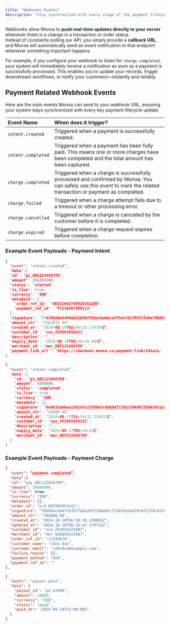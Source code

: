 ```yaml
---
title: "Webhooks Events"
description: "Stay synchronized with every stage of the payment lifecycle through real-time webhook events from Monxa."
---
```


Webhooks allow Monxa to **push real-time updates directly to your server** whenever there is a change in a transaction or order status.\
Instead of constantly polling our API, you simply provide a **callback URL**, and Monxa will automatically send an event notification to that endpoint whenever something important happens.

For example, if you configure your webhook to listen for `charge.completed`, your system will immediately receive a notification as soon as a payment is successfully processed. This enables you to update your records, trigger downstream workflows, or notify your customers—instantly and reliably.

## Payment Related Webhook Events

Here are the main events Monxa can send to your webhook URL, ensuring your system stays synchronized with every key payment lifecycle update:

| **Event Name**     | **When does it trigger?**                                                                                                                                        |
| :----------------- | :--------------------------------------------------------------------------------------------------------------------------------------------------------------- |
| `intent.created`   | Triggered when a payment is successfully created.                                                                                                                |
| `intent.completed` | Triggered when a payment has been fully paid. This means one or more charges have been completed and the total amount has been captured.                         |
| `charge.completed` | Triggered when a charge is successfully processed and confirmed by Monxa. You can safely use this event to mark the related transaction or payment as completed. |
| `charge.failed`    | Triggered when a charge attempt fails due to a timeout or other processing error.                                                                                |
| `charge.cancelled` | Triggered when a charge is cancelled by the customer before it is completed.                                                                                     |
| `charge.expired`   | Triggered when a charge request expires before completion.                                                                                                       |

### **Example Event Payloads - Payment Intent**

<CodeGroup>

```json intent.created
{
  "event": "intent.created”,
  "data":{
  "id": "pi_ABC123456789",
  "amount": 256393200,
  "status": "started",
  "is_live": true,
  "currency": "IDR",
  "metadata": {
    "order_ref_id": "OD1726627699282612DO",
    "payment_ref_id": "P1234567890123"
  },
  "signature": "35d10020e4469eb22b3bf956e1ba0eca5f9afcb2f8557fe6e7db85816b8d43cb",
  "amount_str": "2563932.00",
  "created_at": "2024-09-18T02:48:35.274789Z",
  "customer_id": "cus_XYZ987654321",
  "description": "",
  "expiry_date": "2024-09-18T03:48:34.488Z",
  "merchant_id": "mer_DEF123456789",
  "payment_link_url": "https://checkout.monxa.co/payment-link/S41w1u"
}
```


```json intent.completed
{
  "event": "intent.completed”,
  "data":{
  	"id": "pi_ABC123456789",
	"amount": 4500000,
  	"status": "completed",
  	"is_live": true,
  	"currency": "IDR",
  	"metadata": {},
  	"signature": "be9635a6baa184243c23766b3cbb08d72201c396db735b0201a2ae534dbc1895",
  	"amount_str": "45000.00",
  	"created_at": "2024-09-11T14:54:32.218432Z",
  	"customer_id": "cus_XYZ987654321",
  	"description": "",
  	"expiry_date": "2024-09-12T03:54:31Z",
  	"merchant_id": "mer_DEF123456789"
  }
}
```

</CodeGroup>

### **Example Event Payloads - Payment Charge**

<CodeGroup>

```json charge.completed
{
  "event": “payment.completed”,
  "data":{
  "id": "pay_ABC123456789",
  "amount": 20400000,
  "is_live": true,
  "currency": "IDR",
  "metadata": {},
  "order_id": "ord_DEF987654321",
  "signature": "f6b89ace04f7bf677e8a3df214be8ec71387b2dab79c931270cd1f0cb5682da9",
  "amount_str": "204000.00",
  "created_at": "2024-10-10T06:50:30.230085Z",
  "updated_at": "2024-10-10T06:50:47.378726Z",
  "customer_id": "cus_XYZ654321987",
  "merchant_id": "mer_GHI654321987",
  "order_ref_id": "12345678",
  "customer_name": "John Doe",
  "customer_email": "johndoe@example.com",
  "failure_reason": {},
  "payment_method": "OVO",
  "payment_ref_id": ""
},
```


```json charge.failed
{
  "event": "payout.paid",
  "data": {
    "payout_id": "po_67890",
    "amount": 10000,
    "currency": "USD",
    "status": "paid",
    "paid_at": "2025-09-10T15:00:00Z"
  }
}
```


``` charge.cancelled
```


``` charge.expired
```

</CodeGroup>